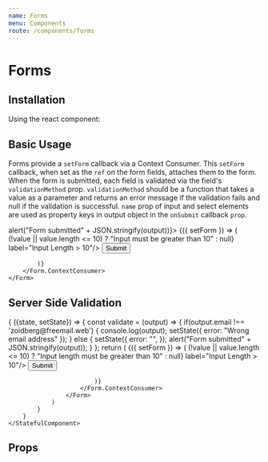 ```yaml
---
name: Forms
menu: Components
route: /components/forms
---
```



# Forms

## Installation

Using the react component:


## Basic Usage

Forms provide a `setForm` callback via a Context Consumer. This `setForm` callback, when set as the `ref` on the form fields, attaches them to the form. When the form is submitted, each field is validated via the field's `validationMethod` prop. `validationMethod` should be a function that takes a value as a parameter and returns an error message if the validation fails and null if the validation is successful.
`name` prop of input and select elements are used as property keys in output object in the `onSubmit` callback `prop`.

<Playground>
    <Form onSubmit={(output) => alert("Form submitted" + JSON.stringify(output))}>
        <Form.ContextConsumer>
            {({ setForm }) => (
                <React.Fragment>
                    <TextField ref={setForm}
                               id='#formTextField'
                               name='age'
                               validationMethod={ value => (!value || value.length <= 10) ? "Input must be greater than 10" : null}
                               label="Input Length > 10"/>
                    <Button type="submit">Submit</Button>
                </React.Fragment>

            )}
        </Form.ContextConsumer>
    </Form>

</Playground>

## Server Side Validation
<Playground>
    <StatefulComponent>
        {
            ({state, setState}) => {
                const validate = (output) => {
                    if(output.email !== 'zoidberg@freemail.web') {
                        console.log(output);
                        setState({
                            error: "Wrong email address"
                        });
                    } else {
                        setState({
                            error: "",
                        });
                        alert("Form submitted" + JSON.stringify(output));
                    }
                };
                return (
                    <Form onSubmit={validate}>
                        <Form.ContextConsumer>
                            {({ setForm }) => (
                                <React.Fragment>
                                    <TextField ref={setForm}
                                               id='#formTextField'
                                               name='email'
                                               error={state.error}
                                               validationMethod={ value => (!value || value.length <= 10) ? "Input length must be greater than 10" : null}
                                               label="Input Length > 10"/>
                                    <Button type="submit">Submit</Button>
                                </React.Fragment>

                            )}
                        </Form.ContextConsumer>
                    </Form>
                )
            }
        }
    </StatefulComponent>
</Playground>

## Props

<Props of={Form} />
